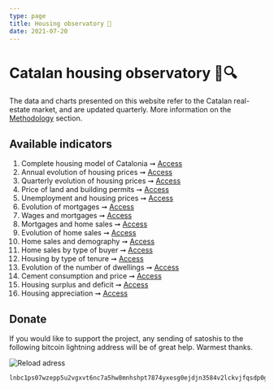 ```yaml
---
type: page
title: Housing observatory 🔬
date: 2021-07-20
---
```



# Catalan housing observatory 🏡🔍

The data and charts presented on this website refer to the Catalan real-estate market, and are updated quarterly. More information on the [Methodology](http://catalanhousing.galetaire.hns.to/methodology) section.

## Available indicators

1. Complete housing model of Catalonia ➞ [Access](http://catalanhousing.galetaire.hns.to/posts/model)
2. Annual evolution of housing prices ➞ [Access](http://catalanhousing.galetaire.hns.to/posts/price)
3. Quarterly evolution of housing prices ➞ [Access](http://catalanhousing.galetaire.hns.to/posts/pricequarter)
4. Price of land and building permits ➞ [Access](http://catalanhousing.galetaire.hns.to/posts/permits)
5. Unemployment and housing prices ➞ [Access](http://catalanhousing.galetaire.hns.to/posts/labor)
6. Evolution of mortgages ➞ [Access](http://catalanhousing.galetaire.hns.to/posts/credit)
7. Wages and mortgages ➞ [Access](http://catalanhousing.galetaire.hns.to/posts/wages)
8. Mortgages and home sales ➞ [Access](http://catalanhousing.galetaire.hns.to/posts/ratiomortgages)
9. Evolution of home sales ➞ [Access](http://catalanhousing.galetaire.hns.to/posts/volume)
10. Home sales and demography ➞ [Access](http://catalanhousing.galetaire.hns.to/posts/demography)
11. Home sales by type of buyer ➞ [Access](http://catalanhousing.galetaire.hns.to/posts/buyers)
12. Housing by type of tenure ➞ [Access](http://catalanhousing.galetaire.hns.to/posts/tenure)
13. Evolution of the number of dwellings ➞ [Access](http://catalanhousing.galetaire.hns.to/posts/stock)
14. Cement consumption and price ➞ [Access](http://catalanhousing.galetaire.hns.to/posts/cement)
15. Housing surplus and deficit ➞ [Access](http://catalanhousing.galetaire.hns.to/posts/balance)
16. Housing appreciation ➞ [Access](http://catalanhousing.galetaire.hns.to/posts/appreciation)

## Donate

If you would like to support the project, any sending of satoshis to the following bitcoin lightning address will be of great help. Warmest thanks.

<Image
  src="/images/qrdonacions.png"
  alt="Reload adress"
  width={771}
  height={249}
  priority
  className="next-image"
/>

```
lnbc1ps07wzepp5u2vgxvt6nc7a5hw8mnhshpt7874yxesg0ejdjn3584v2lckvjfqsdp0g3hkuctrd9hjqnmzwdjhyanpw3hhy6fqfpsky6t5v96xwegxqyjw5q9qtzqqqqqq9qsqsp5pft9elfnv57hgr8nkk7s7ng9zsrqauczgxfxxjhdn30cv69avlysrzjqwryaup9lh50kkranzgcdnn2fgvx390wgj5jd07rwr3vxeje0glcllejaafcm7ya5sqqqqlgqqqqqeqqjqx6yd5jr709dpxkt33xgr9a4t4d9phtrk4slkznp2atm76hfuk8tqk3jwm4dy3hpzu26596j5yxt93lre0tstdywvgrusgfuepy56yxgqc0nt05
```
